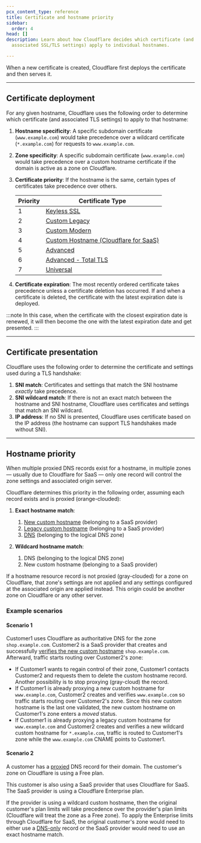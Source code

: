 ```yaml
---
pcx_content_type: reference
title: Certificate and hostname priority
sidebar:
  order: 4
head: []
description: Learn about how Cloudflare decides which certificate (and the
  associated SSL/TLS settings) apply to individual hostnames.

---
```


When a new certificate is created, Cloudflare first deploys the certificate and then serves it.

***

## Certificate deployment

For any given hostname, Cloudflare uses the following order to determine which certificate (and associated TLS settings) to apply to that hostname:

1. **Hostname specificity**: A specific subdomain certificate (`www.example.com`) would take precedence over a wildcard certificate (`*.example.com`) for requests to `www.example.com`.

2. **Zone specificity**: A specific subdomain certificate (`www.example.com`) would take precedence over a custom hostname certificate if the domain is active as a zone on Cloudflare.

3. **Certificate priority**: If the hostname is the same, certain types of certificates take precedence over others.

   | Priority | Certificate Type                                                                        |
   | -------- | --------------------------------------------------------------------------------------- |
   | 1        | [Keyless SSL](/ssl/keyless-ssl/)                                                        |
   | 2        | [Custom Legacy](/ssl/edge-certificates/custom-certificates/)                            |
   | 3        | [Custom Modern](/ssl/edge-certificates/custom-certificates/)                            |
   | 4        | [Custom Hostname (Cloudflare for SaaS)](/cloudflare-for-platforms/cloudflare-for-saas/) |
   | 5        | [Advanced](/ssl/edge-certificates/advanced-certificate-manager/)                        |
   | 6        | [Advanced - Total TLS](/ssl/edge-certificates/additional-options/total-tls/)            |
   | 7        | [Universal](/ssl/edge-certificates/universal-ssl/)                                      |

4. **Certificate expiration**: The most recently ordered certificate takes precedence unless a certificate deletion has occurred. If and when a certificate is deleted, the certificate with the latest expiration date is deployed.

:::note
In this case, when the certificate with the closest expiration date is renewed, it will then become the one with the latest expiration date and get presented.
:::

***

## Certificate presentation

Cloudflare uses the following order to determine the certificate and settings used during a TLS handshake:

1. **SNI match**: Certificates and settings that match the SNI hostname *exactly* take precedence.
2. **SNI wildcard match**: If there is not an exact match between the hostname and SNI hostname, Cloudflare uses certificates and settings that match an SNI wildcard.
3. **IP address**: If no SNI is presented, Cloudflare uses certificate based on the IP address (the hostname can support TLS handshakes made without SNI).

***

## Hostname priority

When multiple proxied DNS records exist for a hostname, in multiple zones — usually due to Cloudflare for SaaS — only one record will control the zone settings and associated origin server.

Cloudflare determines this priority in the following order, assuming each record exists and is proxied (orange-clouded):

1. **Exact hostname match**:

   1. [New custom hostname](/cloudflare-for-platforms/cloudflare-for-saas/start/getting-started/) (belonging to a SaaS provider)
   2. [Legacy custom hostname](/cloudflare-for-platforms/cloudflare-for-saas/reference/versioning/) (belonging to a SaaS provider)
   3. [DNS](/dns/manage-dns-records/reference/proxied-dns-records/) (belonging to the logical DNS zone)

2. **Wildcard hostname match**:

   1. DNS (belonging to the logical DNS zone)
   2. New custom hostname (belonging to a SaaS provider)

If a hostname resource record is not proxied (gray-clouded) for a zone on Cloudflare, that zone's settings are not applied and any settings configured at the associated origin are applied instead. This origin could be another zone on Cloudflare or any other server.

### Example scenarios

#### Scenario 1

Customer1 uses Cloudflare as authoritative DNS for the zone `shop.example.com`. Customer2 is a SaaS provider that creates and successfully [verifies the new custom hostname](/cloudflare-for-platforms/cloudflare-for-saas/domain-support/hostname-validation/) `shop.example.com`. Afterward, traffic starts routing over Customer2's zone:

* If Customer1 wants to regain control of their zone, Customer1 contacts Customer2 and requests them to delete the custom hostname record. Another possibility is to stop proxying (gray-cloud) the record.
* If Customer1 is already proxying a new custom hostname for `www.example.com`, Customer2 creates and verifies `www.example.com` so traffic starts routing over Customer2's zone. Since this new custom hostname is the last one validated, the new custom hostname on Customer1's zone enters a *moved* status.
* If Customer1 is already proxying a legacy custom hostname for `www.example.com` and Customer2 creates and verifies a new wildcard custom hostname for `*.example.com`, traffic is routed to Customer1's zone while the `www.example.com` CNAME points to Customer1.

#### Scenario 2

A customer has a [proxied](/dns/manage-dns-records/reference/proxied-dns-records/) DNS record for their domain. The customer's zone on Cloudflare is using a Free plan.

This customer is also using a SaaS provider that uses Cloudflare for SaaS. The SaaS provider is using a Cloudflare Enterprise plan.

If the provider is using a wildcard custom hostname, then the original customer's plan limits will take precedence over the provider's plan limits (Cloudflare will treat the zone as a Free zone). To apply the Enterprise limits through Cloudflare for SaaS, the original customer's zone would need to either use a [DNS-only](/dns/manage-dns-records/reference/proxied-dns-records/) record or the SaaS provider would need to use an exact hostname match.
